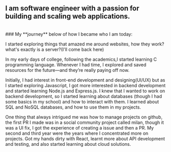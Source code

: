 
## I am **software engineer** with a passion for building and scaling web applications. 

<Contact />

<br/>
### My **journey** below of how I became who I am today:

I started exploring things that amazed me around websites, how they work? what's exactly is a server?(I'll come back here)

In my early days of college, following the academics,I started learning C programming language. Whenever I had time, I explored and saved resources for the future—and they’re really paying off now.
<br/>

Initially, I had interest in front-end development and designing(UI/UX) but as I started exploring Javascript, I got more interested in backend development and started learning Node.js and Express.js.
I knew that I wanted to work on backend development, so I started learning about databases (though I had some basics in my school) and how to interact with them. I learned about SQL and NoSQL databases, and how to use them in my projects.
<br/>

One thing that always intrigued me was how to manage projects on github, the first PR I made was in a social community project called milan, though it was a UI fix, I got the experience of creating a issue and then a PR.
My second and third year were the years where I concentrated more on projects. Got my hands dirty with React, learnt more about API development and testing, and also started learning about cloud solutions.


